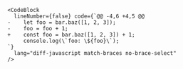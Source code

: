 ```tsx
<CodeBlock
  lineNumber={false} code={`@@ -4,6 +4,5 @@
-    let foo = bar.baz([1, 2, 3]);
-    foo = foo + 1;
+    const foo = bar.baz([1, 2, 3]) + 1;
     console.log(\`foo: \${foo}\`);
`}
  lang="diff-javascript match-braces no-brace-select"
/>
```